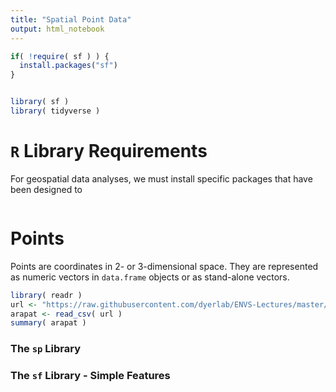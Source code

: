 ```yaml
---
title: "Spatial Point Data"
output: html_notebook
---
```


```r
if( !require( sf ) ) {
  install.packages("sf")
}


library( sf ) 
library( tidyverse )
```




# `R` Library Requirements

For geospatial data analyses, we must install specific packages that have been designed to 

```r

```


# Points

Points are coordinates in 2- or 3-dimensional space.  They are represented as numeric vectors in `data.frame` objects or as stand-alone vectors.

```r
library( readr )
url <- "https://raw.githubusercontent.com/dyerlab/ENVS-Lectures/master/data/arapat.csv"
arapat <- read_csv( url )
summary( arapat )
```




### The `sp` Library




### The `sf` Library - Simple Features

